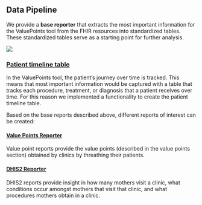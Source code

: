 ## Data Pipeline 
We provide a **base reporter** that extracts the most important information for the ValuePoints tool from the FHIR resources into standardized tables. These standardized tables serve as a starting point for further analysis.

![](reporting schema.png)

### [Patient timeline table](pipeline.qmd)
In the ValuePoints tool, the patient’s journey over time is tracked. This means that most important information would be captured with a table that tracks each procedure, treatment, or diagnosis that a patient receives over time. For this reason we implemented a functionality to create the patient timeline table.

Based on the base reports described above, different reports of interest can be created:

#### [Value Points Reporter](metrics.qmd)

Value point reports provide the value points (described in the value points section) obtained by clinics by threathing their patients.

#### [DHIS2 Reporter](dhis2.qmd)

DHIS2 reports provide insight in how many mothers visit a clinic, what conditions occur amongst mothers that visit that clinic, and what procedures mothers obtain in a clinic.

